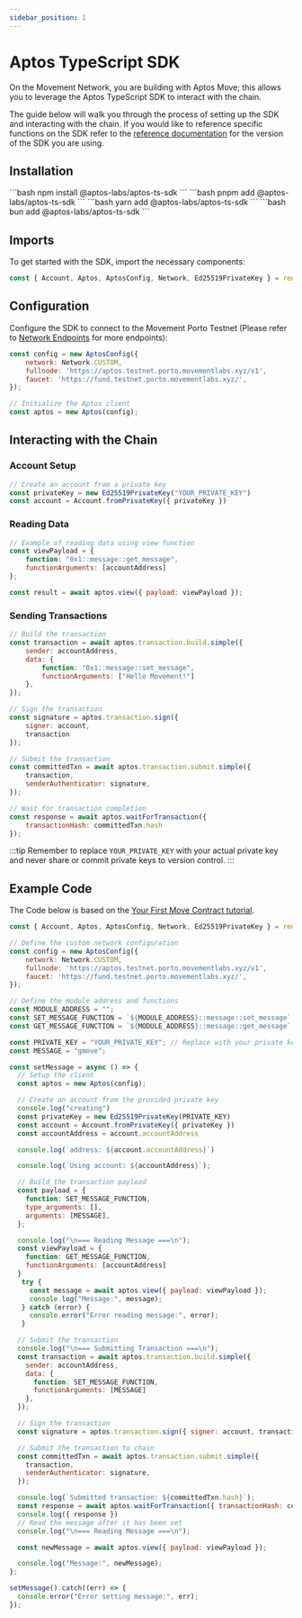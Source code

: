 ```yaml
---
sidebar_position: 1
---
```



# Aptos TypeScript SDK

On the Movement Network, you are building with Aptos Move; this allows you to leverage the Aptos TypeScript SDK to interact with the chain.

The guide below will walk you through the process of setting up the SDK and interacting with the chain. If you would like to reference specific functions on the SDK refer to the [reference documentation](https://aptos-labs.github.io/aptos-ts-sdk/) for the version of the SDK you are using.


## Installation

<Tabs>
  <TabItem value="npm" label="npm" default>
    ```bash
    npm install @aptos-labs/aptos-ts-sdk
    ```
  </TabItem>
  <TabItem value="pnpm" label="pnpm">
    ```bash
    pnpm add @aptos-labs/aptos-ts-sdk
    ```
  </TabItem>
  <TabItem value="yarn" label="yarn">
    ```bash
    yarn add @aptos-labs/aptos-ts-sdk
    ```
  </TabItem>
  <TabItem value="bun" label="bun">
    ```bash
    bun add @aptos-labs/aptos-ts-sdk
    ```
  </TabItem>
</Tabs>

## Imports

To get started with the SDK, import the necessary components:

```javascript
const { Account, Aptos, AptosConfig, Network, Ed25519PrivateKey } = require("@aptos-labs/ts-sdk");
```

## Configuration

Configure the SDK to connect to the Movement Porto Testnet (Please refer to [Network Endpoints](/devs/networkEndpoints) for more endpoints):

```javascript
const config = new AptosConfig({ 
    network: Network.CUSTOM,
    fullnode: 'https://aptos.testnet.porto.movementlabs.xyz/v1',
    faucet: 'https://fund.testnet.porto.movementlabs.xyz/',
});

// Initialize the Aptos client
const aptos = new Aptos(config);
```

## Interacting with the Chain

### Account Setup

```javascript
// Create an account from a private key
const privateKey = new Ed25519PrivateKey("YOUR_PRIVATE_KEY")
const account = Account.fromPrivateKey({ privateKey })
```

### Reading Data

```javascript
// Example of reading data using view function
const viewPayload = {
    function: "0x1::message::get_message",
    functionArguments: [accountAddress]
};

const result = await aptos.view({ payload: viewPayload });
```

### Sending Transactions

```javascript
// Build the transaction
const transaction = await aptos.transaction.build.simple({
    sender: accountAddress,
    data: {
        function: "0x1::message::set_message",
        functionArguments: ["Hello Movement!"]
    },
});

// Sign the transaction
const signature = aptos.transaction.sign({ 
    signer: account, 
    transaction 
});

// Submit the transaction
const committedTxn = await aptos.transaction.submit.simple({
    transaction,
    senderAuthenticator: signature,
});

// Wait for transaction completion
const response = await aptos.waitForTransaction({ 
    transactionHash: committedTxn.hash 
});
```

:::tip
Remember to replace `YOUR_PRIVATE_KEY` with your actual private key and never share or commit private keys to version control.
:::

## Example Code

The Code below is based on the [Your First Move Contract tutorial](/devs/firstmove).

```javascript
const { Account, Aptos, AptosConfig, Network, Ed25519PrivateKey } = require("@aptos-labs/ts-sdk");

// Define the custom network configuration
const config = new AptosConfig({ 
    network: Network.CUSTOM,
    fullnode: 'https://aptos.testnet.porto.movementlabs.xyz/v1',
    faucet: 'https://fund.testnet.porto.movementlabs.xyz/',
});

// Define the module address and functions
const MODULE_ADDRESS = "";
const SET_MESSAGE_FUNCTION = `${MODULE_ADDRESS}::message::set_message`;
const GET_MESSAGE_FUNCTION = `${MODULE_ADDRESS}::message::get_message`;

const PRIVATE_KEY = "YOUR_PRIVATE_KEY"; // Replace with your private key
const MESSAGE = "gmove";

const setMessage = async () => {
  // Setup the client
  const aptos = new Aptos(config);

  // Create an account from the provided private key
  console.log("creating")
  const privateKey = new Ed25519PrivateKey(PRIVATE_KEY)
  const account = Account.fromPrivateKey({ privateKey })
  const accountAddress = account.accountAddress

  console.log(`address: ${account.accountAddress}`)

  console.log(`Using account: ${accountAddress}`);

  // Build the transaction payload
  const payload = {
    function: SET_MESSAGE_FUNCTION,
    type_arguments: [],
    arguments: [MESSAGE],
  };

  console.log("\n=== Reading Message ===\n");
  const viewPayload = {
    function: GET_MESSAGE_FUNCTION,
    functionArguments: [accountAddress]
  }
   try {
     const message = await aptos.view({ payload: viewPayload });
     console.log("Message:", message);
   } catch (error) {
     console.error("Error reading message:", error);
   }

  // Submit the transaction
  console.log("\n=== Submitting Transaction ===\n");
  const transaction = await aptos.transaction.build.simple({
    sender: accountAddress,
    data: {
      function: SET_MESSAGE_FUNCTION,
      functionArguments: [MESSAGE]
    },
  });

  // Sign the transaction
  const signature = aptos.transaction.sign({ signer: account, transaction });

  // Submit the transaction to chain
  const committedTxn = await aptos.transaction.submit.simple({
    transaction,
    senderAuthenticator: signature,
  });

  console.log(`Submitted transaction: ${committedTxn.hash}`);
  const response = await aptos.waitForTransaction({ transactionHash: committedTxn.hash });
  console.log({ response })
  // Read the message after it has been set
  console.log("\n=== Reading Message ===\n");

  const newMessage = await aptos.view({ payload: viewPayload });

  console.log("Message:", newMessage);
};

setMessage().catch((err) => {
  console.error("Error setting message:", err);
});
```